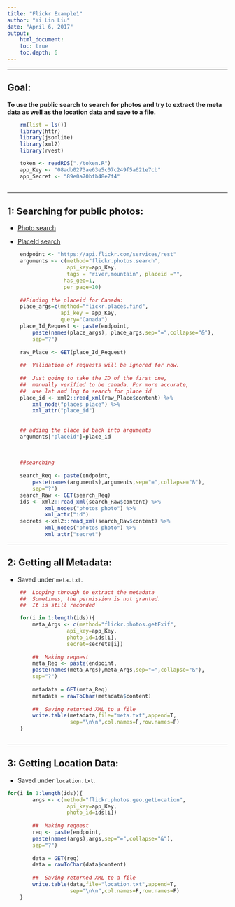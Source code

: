 ```yaml
---
title: "Flickr Example1"
author: "Yi Lin Liu"
date: "April 6, 2017"
output: 
    html_document:
    toc: true
    toc.depth: 6
---
```


*****

##  Goal:
__To use the public search to search for photos and try
    to extract the meta data as well as the location data
    and save to a file.__
    
    

```r

    rm(list = ls())
    library(httr)
    library(jsonlite)
    library(xml2)
    library(rvest)

    token <- readRDS("./token.R")
    app_Key <- "08adb0273ae63e5c07c249f5a621e7cb"
    app_Secret <- "89e0a70bfb48e7f4"
    
```


*****

##  1:  Searching for public photos:

*   [Photo search](https://www.flickr.com/services/api/flickr.photos.search.html)

*   [PlaceId search](https://www.flickr.com/services/api/flickr.places.find.html)

```r

    endpoint <- "https://api.flickr.com/services/rest"
    arguments <- c(method="flickr.photos.search",
                   api_key=app_Key,
                   tags = "river,mountain", placeid ="", 
                  has_geo=1,
                  per_page=10)
    
    ##Finding the placeid for Canada:
    place_args=c(method="flickr.places.find",
                 api_key = app_Key, 
                 query="Canada")
    place_Id_Request <- paste(endpoint,
        paste(names(place_args), place_args,sep="=",collapse="&"),
        sep="?")
    
    raw_Place <- GET(place_Id_Request)
    
    ##  Validation of requests will be ignored for now.
    
    ##  Just going to take the ID of the first one, 
    ##  manually verified to be canada. For more accurate,
    ##  use lat and lng to search for place id
    place_id <- xml2::read_xml(raw_Place$content) %>%
        xml_node("places place") %>%
        xml_attr("place_id")
    
    
    ## adding the place id back into arguments
    arguments["placeid"]=place_id
    
    
    
    ##searching
    
    search_Req <- paste(endpoint, 
        paste(names(arguments),arguments,sep="=",collapse="&"),
        sep="?")
    search_Raw <- GET(search_Req)
    ids <- xml2::read_xml(search_Raw$content) %>%
            xml_nodes("photos photo") %>%
            xml_attr("id")
    secrets <-xml2::read_xml(search_Raw$content) %>%
            xml_nodes("photos photo") %>%
            xml_attr("secret")

```

*****

##  2:  Getting all Metadata:

*   Saved under `meta.txt`.

```r
    ##  Looping through to extract the metadata
    ##  Sometimes, the permission is not granted.
    ##  It is still recorded

    for(i in 1:length(ids)){
        meta_Args <- c(method="flickr.photos.getExif",
                   api_key=app_Key,
                   photo_id=ids[i],
                   secret=secrets[i])
        
        ##  Making request
        meta_Req <- paste(endpoint, 
        paste(names(meta_Args),meta_Args,sep="=",collapse="&"),
        sep="?")
        
        metadata = GET(meta_Req)
        metadata = rawToChar(metadata$content)
        
        ##  Saving returned XML to a file
        write.table(metadata,file="meta.txt",append=T,
                    sep="\n\n",col.names=F,row.names=F)
    }
    
```

*****

##  3:  Getting Location Data:

*   Saved under `location.txt`.

```r

for(i in 1:length(ids)){
        args <- c(method="flickr.photos.geo.getLocation",
                   api_key=app_Key,
                   photo_id=ids[i])
        
        ##  Making request
        req <- paste(endpoint, 
        paste(names(args),args,sep="=",collapse="&"),
        sep="?")
        
        data = GET(req)
        data = rawToChar(data$content)
        
        ##  Saving returned XML to a file
        write.table(data,file="location.txt",append=T,
                    sep="\n\n",col.names=F,row.names=F)
    }
```